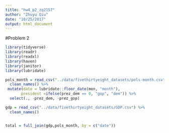 ```yaml
---
title: "hw4_p2_zq2157"
author: "Zhuyu Qiu"
date: "10/25/2017"
output: html_document
---
```


#Problem 2

```r
library(tidyverse)
library(readr)
library(readxl)
library(haven)
library(janitor)
library(lubridate)
```

```r
pols_month = read_csv("../data/fivethirtyeight_datasets/pols-month.csv") %>%
  clean_names() %>%
 mutate(date = lubridate::floor_date(mon, "month"),
       president =ifelse(prez_dem == 0, "gop", "dem")) %>%
  select(., -prez_dem, -prez_gop)

gdp = read_csv("../data/fivethirtyeight_datasets/GDP.csv") %>%
  clean_names() 


total = full_join(gdp,pols_month, by = c("date")) 
```